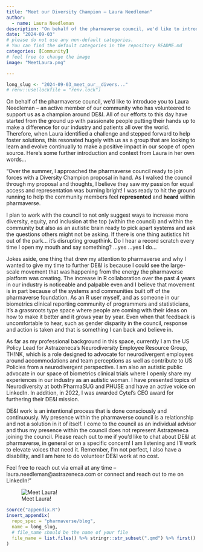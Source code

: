 ```yaml
---
title: "Meet our Diversity Champion – Laura Needleman"
author:
  - name: Laura Needleman
description: "On behalf of the pharmaverse council, we'd like to introduce you to Laura Needleman – an active member of our community who has volunteered to support us as a champion around DE&I."
date: "2024-09-03"
# please do not use any non-default categories.
# You can find the default categories in the repository README.md
categories: [Community]
# feel free to change the image
image: "MeetLaura.png"

---
```


<!--------------- typical setup ----------------->

```r
long_slug <- "2024-09-03_meet_our__divers..."
# renv::use(lockfile = "renv.lock")
```

<!--------------- post begins here ----------------->

On behalf of the pharmaverse council, we'd like to introduce you to Laura
Needleman – an active member of our community who has volunteered to support us
as a champion around DE&I. All of our efforts to this day have started from the
ground up with passionate people putting their hands up to make a difference for
our industry and patients all over the world. Therefore, when Laura identified a
challenge and stepped forward to help foster solutions, this resonated hugely
with us as a group that are looking to learn and evolve continually to make a
positive impact in our scope of open source. Here's some further introduction
and context from Laura in her own words...

"Over the summer, I approached the pharmaverse council ready to join forces with
a Diversity Champion proposal in hand. As I walked the council through my
proposal and thoughts, I believe they saw my passion for equal access and
representation was burning bright! I was ready to hit the ground running to
help the community members feel **represented** and **heard** within
pharmaverse.

I plan to work with the council to not only suggest ways to increase more
diversity, equity, and inclusion at the top (within the council) and within the
community but also as an autistic brain ready to pick apart systems and ask the
questions others might not be asking. If there is one thing autistics hit out
of the park... it's disrupting groupthink. Do I hear a record scratch every time
I open my mouth and say something? ...yes ...yes I do...

Jokes aside, one thing that drew my attention to pharmaverse and why I wanted to
give my time to further DE&I is because I could see the large-scale movement
that was happening from the energy the pharmaverse platform was creating. The
increase in R collaboration over the past 4 years in our industry is noticeable
and palpable even and I believe that movement is in part because of the systems
and communities built off of the pharmaverse foundation. As an R user myself,
and as someone in our biometrics clinical reporting community of programmers and
statisticians, it's a grassroots type space where people are coming with their
ideas on how to make it better and it grows year by year. Even when that
feedback is uncomfortable to hear, such as gender disparity in the council,
response and action is taken and that is something I can back and believe in.

As far as my professional background in this space, currently I am the US Policy
Lead for Astrazeneca's Neurodiversity Employee Resource Group, TH!NK, which is a
role designed to advocate for neurodivergent employees around accommodations and
team perceptions as well as contribute to US Policies from a neurodivergent
perspective. I am also an autistic public advocate in our space of biometrics
clinical trials where I openly share my experiences in our industry as an
autistic woman. I have presented topics of Neurodiversity at both PharmaSUG and
PHUSE and have an active voice on LinkedIn. In addition, in 2022, I was awarded
Cytel's CEO award for furthering their DE&I mission.

DE&I work is an intentional process that is done consciously and continuously.
My presence within the pharmaverse council is a relationship and not a solution
in it of itself. I come to the council as an individual advisor and thus my
presence within the council does not represent Astrazeneca joining the council.
Please reach out to me if you'd like to chat about DE&I at pharmaverse, in
general or on a specific concern! I am listening and I'll work to elevate voices
that need it. Remember, I'm not perfect, I also have a disability, and I am here
to do volunteer DE&I work at no cost.

Feel free to reach out via email at any time – laura.needleman@astrazeneca.com
or connect and reach out to me on LinkedIn!"

![Meet Laura!](MeetLaura.png){fig-align="center"}

<!--------------- appendices go here ----------------->

```r
source("appendix.R")
insert_appendix(
  repo_spec = "pharmaverse/blog",
  name = long_slug,
  # file_name should be the name of your file
  file_name = list.files() %>% stringr::str_subset(".qmd") %>% first()
)
```
